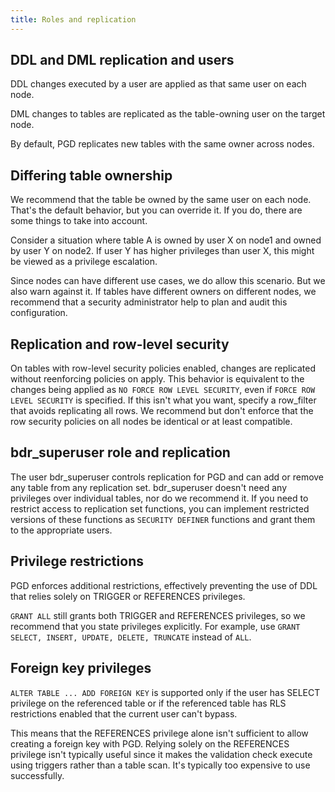 ```yaml
---
title: Roles and replication
---
```


## DDL and DML replication and users

DDL changes executed by a user are applied as that same user on each node.

DML changes to tables are replicated as the table-owning user on the target node.

By default, PGD replicates new tables with the same owner across nodes.


## Differing table ownership

We recommend that the table be owned by the same user on each node. That's
the default behavior, but you can override it. If you do, there are some
things to take into account.

Consider a situation where table A is owned by user X on node1 and owned by 
user Y on node2. If user Y has higher privileges than user X, this might be 
viewed as a privilege escalation.

Since nodes can have different use cases, we do allow this scenario. But we also
warn against it. If tables have different owners on different nodes, we
recommend that a security administrator help to plan and audit this
configuration.

## Replication and row-level security

On tables with row-level security policies enabled, changes are replicated
without reenforcing policies on apply. This behavior is equivalent to the
changes being applied as `NO FORCE ROW LEVEL SECURITY`, even if `FORCE ROW LEVEL
SECURITY` is specified. If this isn't what you want, specify a row_filter that
avoids replicating all rows. We recommend but don't enforce that the row
security policies on all nodes be identical or at least compatible.

## bdr_superuser role and replication

The user bdr_superuser controls replication for PGD and can add or remove any
table from any replication set. bdr_superuser doesn't need any privileges over
individual tables, nor do we recommend it. If you need to restrict access to
replication set functions, you can implement restricted versions of these
functions as `SECURITY DEFINER` functions and grant them to the appropriate
users.

## Privilege restrictions

PGD enforces additional restrictions, effectively preventing the use of DDL that
relies solely on TRIGGER or REFERENCES privileges.

`GRANT ALL` still grants both TRIGGER and REFERENCES privileges, so we recommend
that you state privileges explicitly. For example, use `GRANT SELECT, INSERT,
UPDATE, DELETE, TRUNCATE` instead of `ALL`.

## Foreign key privileges

`ALTER TABLE ... ADD FOREIGN KEY` is supported only if the user has SELECT
privilege on the referenced table or if the referenced table has RLS
restrictions enabled that the current user can't bypass.

This means that the REFERENCES privilege alone isn't sufficient to allow
creating a foreign key with PGD. Relying solely on the REFERENCES privilege
isn't typically useful since it makes the validation check execute using
triggers rather than a table scan. It's typically too expensive to use
successfully.
